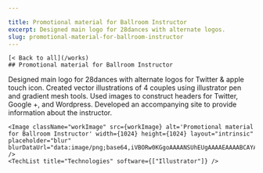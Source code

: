 ```yaml
---

title: Promotional material for Ballroom Instructor
excerpt: Designed main logo for 28dances with alternate logos.
slug: promotional-material-for-ballroom-instructor
---
```



    [< Back to all](/works)
    ## Promotional material for Ballroom Instructor
    

  <div className="work-detail" data-id="10" data-disabled="0"
  data-featured="1" data-category="1" >
    Designed main logo for 28dances with alternate logos for Twitter & apple touch icon. Created vector illustrations of 4 couples using illustrator pen and gradient mesh tools. Used images to construct headers for Twitter, Google +, and Wordpress. Developed an accompanying site to provide information about the instructor.

    
    <Image className="workImage" src={workImage} alt='Promotional material for Ballroom Instructor' width={1024} height={1024} layout="intrinsic" placeholder="blur" blurDataUrl="data:image/png;base64,iVBORw0KGgoAAAANSUhEUgAAAAEAAAABCAYAAAAfFcSJAAAADUlEQVR42mNk+P+/HgAFhAJ/wlseKgAAAABJRU5ErkJggg==" />
    <TechList title="Technologies" software={["Illustrator"]} />
  </div>

   
    
